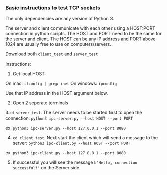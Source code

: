 ### Basic instructions to test TCP sockets

The only dependencies are any version of Python 3.

The server and client communicate with each other using a HOST:PORT connection in python scripts. The HOST and PORT need to be the same for the server and client. The HOST can be any IP address and PORT above 1024 are usually free to use on computers/servers.

Download both `client_test` and `server_test`

Instructions:

1. Get local HOST: 

On mac: `ifconfig | grep inet`
On windows: `ipconfig`

Use that IP address in the HOST argument below.

2. Open 2 seperate terminals

3.`cd server_test`. The server needs to be started first to open the connection: `python3 ipc-server.py --host HOST --port PORT`

ex. `python3 ipc-server.py --host 127.0.0.1 --port 8080`

4. `cd client_test`. Next start the client which will send a message to the server: `python3 ipc-client.py --host HOST --port PORT`

ex. `python3 ipc-client.py --host 127.0.0.1 --port 8080`

5. If successful you will see the message `b'Hello, connection successful!'` on the Server side. 



